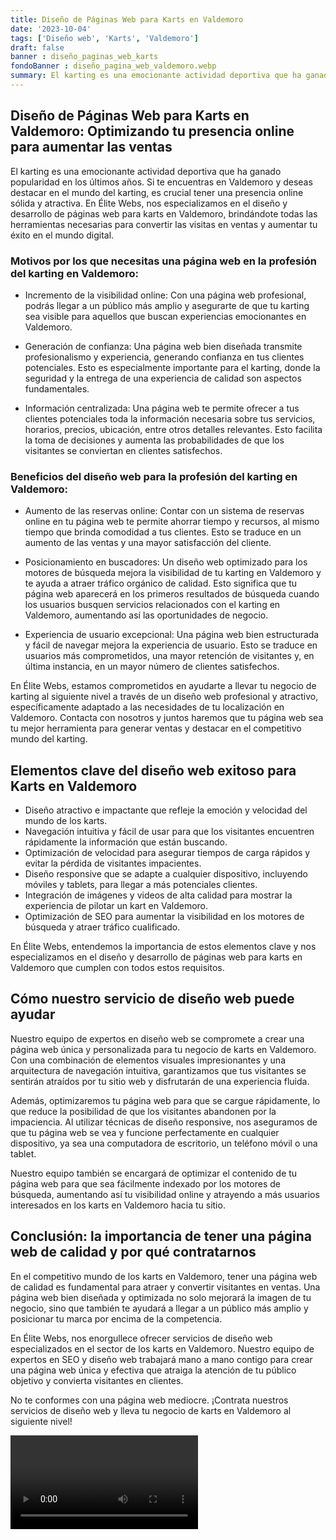 ```yaml
---
title: Diseño de Páginas Web para Karts en Valdemoro
date: '2023-10-04'
tags: ['Diseño web', 'Karts', 'Valdemoro']
draft: false
banner : diseño_paginas_web_karts
fondoBanner : diseño_pagina_web_valdemoro.webp
summary: El karting es una emocionante actividad deportiva que ha ganado popularidad en los últimos años. Si te encuentras en Valdemoro y deseas destacar en el mundo del karting, es crucial tener una presencia online sólida y atractiva. En Élite Webs, nos especializamos en el diseño y desarrollo de páginas web para karts en Valdemoro, brindándote todas las herramientas necesarias para convertir las visitas en ventas y aumentar tu éxito en el mundo digital.
---
```


## Diseño de Páginas Web para Karts en Valdemoro: Optimizando tu presencia online para aumentar las ventas

El karting es una emocionante actividad deportiva que ha ganado popularidad en los últimos años. Si te encuentras en Valdemoro y deseas destacar en el mundo del karting, es crucial tener una presencia online sólida y atractiva. En Élite Webs, nos especializamos en el diseño y desarrollo de páginas web para karts en Valdemoro, brindándote todas las herramientas necesarias para convertir las visitas en ventas y aumentar tu éxito en el mundo digital.

### Motivos por los que necesitas una página web en la profesión del karting en Valdemoro:

- Incremento de la visibilidad online: Con una página web profesional, podrás llegar a un público más amplio y asegurarte de que tu karting sea visible para aquellos que buscan experiencias emocionantes en Valdemoro.

- Generación de confianza: Una página web bien diseñada transmite profesionalismo y experiencia, generando confianza en tus clientes potenciales. Esto es especialmente importante para el karting, donde la seguridad y la entrega de una experiencia de calidad son aspectos fundamentales.

- Información centralizada: Una página web te permite ofrecer a tus clientes potenciales toda la información necesaria sobre tus servicios, horarios, precios, ubicación, entre otros detalles relevantes. Esto facilita la toma de decisiones y aumenta las probabilidades de que los visitantes se conviertan en clientes satisfechos.

### Beneficios del diseño web para la profesión del karting en Valdemoro:

- Aumento de las reservas online: Contar con un sistema de reservas online en tu página web te permite ahorrar tiempo y recursos, al mismo tiempo que brinda comodidad a tus clientes. Esto se traduce en un aumento de las ventas y una mayor satisfacción del cliente.

- Posicionamiento en buscadores: Un diseño web optimizado para los motores de búsqueda mejora la visibilidad de tu karting en Valdemoro y te ayuda a atraer tráfico orgánico de calidad. Esto significa que tu página web aparecerá en los primeros resultados de búsqueda cuando los usuarios busquen servicios relacionados con el karting en Valdemoro, aumentando así las oportunidades de negocio.

- Experiencia de usuario excepcional: Una página web bien estructurada y fácil de navegar mejora la experiencia de usuario. Esto se traduce en usuarios más comprometidos, una mayor retención de visitantes y, en última instancia, en un mayor número de clientes satisfechos.

En Élite Webs, estamos comprometidos en ayudarte a llevar tu negocio de karting al siguiente nivel a través de un diseño web profesional y atractivo, específicamente adaptado a las necesidades de tu localización en Valdemoro. Contacta con nosotros y juntos haremos que tu página web sea tu mejor herramienta para generar ventas y destacar en el competitivo mundo del karting.

<GifSeo />

<Cta />

## Elementos clave del diseño web exitoso para Karts en Valdemoro

- Diseño atractivo e impactante que refleje la emoción y velocidad del mundo de los karts.
- Navegación intuitiva y fácil de usar para que los visitantes encuentren rápidamente la información que están buscando.
- Optimización de velocidad para asegurar tiempos de carga rápidos y evitar la pérdida de visitantes impacientes.
- Diseño responsive que se adapte a cualquier dispositivo, incluyendo móviles y tablets, para llegar a más potenciales clientes.
- Integración de imágenes y videos de alta calidad para mostrar la experiencia de pilotar un kart en Valdemoro.
- Optimización de SEO para aumentar la visibilidad en los motores de búsqueda y atraer tráfico cualificado.

En Élite Webs, entendemos la importancia de estos elementos clave y nos especializamos en el diseño y desarrollo de páginas web para karts en Valdemoro que cumplen con todos estos requisitos.

## Cómo nuestro servicio de diseño web puede ayudar

Nuestro equipo de expertos en diseño web se compromete a crear una página web única y personalizada para tu negocio de karts en Valdemoro. Con una combinación de elementos visuales impresionantes y una arquitectura de navegación intuitiva, garantizamos que tus visitantes se sentirán atraídos por tu sitio web y disfrutarán de una experiencia fluida.

Además, optimizaremos tu página web para que se cargue rápidamente, lo que reduce la posibilidad de que los visitantes abandonen por la impaciencia. Al utilizar técnicas de diseño responsive, nos aseguramos de que tu página web se vea y funcione perfectamente en cualquier dispositivo, ya sea una computadora de escritorio, un teléfono móvil o una tablet.

Nuestro equipo también se encargará de optimizar el contenido de tu página web para que sea fácilmente indexado por los motores de búsqueda, aumentando así tu visibilidad online y atrayendo a más usuarios interesados en los karts en Valdemoro hacia tu sitio.

## Conclusión: la importancia de tener una página web de calidad y por qué contratarnos

En el competitivo mundo de los karts en Valdemoro, tener una página web de calidad es fundamental para atraer y convertir visitantes en ventas. Una página web bien diseñada y optimizada no solo mejorará la imagen de tu negocio, sino que también te ayudará a llegar a un público más amplio y posicionar tu marca por encima de la competencia.

En Élite Webs, nos enorgullece ofrecer servicios de diseño web especializados en el sector de los karts en Valdemoro. Nuestro equipo de expertos en SEO y diseño web trabajará mano a mano contigo para crear una página web única y efectiva que atraiga la atención de tu público objetivo y convierta visitantes en clientes.

No te conformes con una página web mediocre. ¡Contrata nuestros servicios de diseño web y lleva tu negocio de karts en Valdemoro al siguiente nivel!

<Video />

<CtaBot job='Karts' city='Valdemoro'/>

<Gmaps query='Valdemoro+españa+maps' />